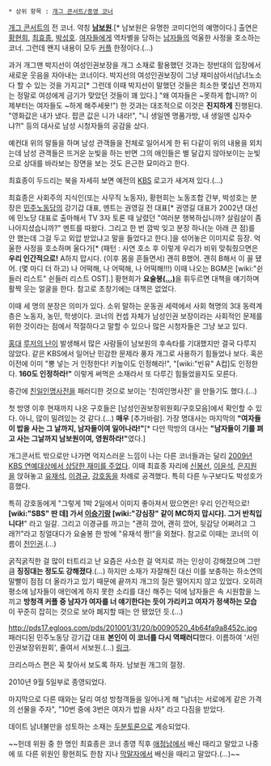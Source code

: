  * 상위 항목 : [[개그 콘서트/종영 코너]]
[[개그 콘서트]]의 전 코너. 약칭 '''[[남보원]]'''.[* 남보원은 유명한 코미디언의 예명이다.] 출연은 [[황현희]], [[최효종]], [[박성호]].
{{{#!html
<iframe width="420" height="315" src="//www.youtube.com/embed/540sm1zHhuE" frameborder="0" allowfullscreen></iframe>
}}}
[[여자]]들에게 역차별을 당하는 [[남자]]들의 억울한 사정을 호소하는 코너. 그런데 왠지 내용이 모두 [[커플]] 한정이다.(...)

과거 개그맨 박지선이 여성인권보장을 개그 소재로 활용했던 것과는 정반대의 입장에서 새로운 웃음을 자아내는 코너이다. 박지선의 여성인권보장이 그냥 재미삼아서(남녀노소 다 할 수 있는 것을 가지고[* 그런데 이때 박지선이 말했던 것들은 최소한 몇십년 전까지는 정말로 여성에게 금기가 맞았던 것들이 꽤 있다.] "왜 여자들은 ~못하게 합니까? 이제부터는 여자들도 ~하게 해주세욧!") 한 것과는 대조적으로 이것은 '''진지하게''' 진행된다. "영화값은 내가 냈다. 팝콘 값은 니가 내라!", "니 생일엔 명품가방, 내 생일엔 십자수냐?!" 등의 대사로 남성 시청자들의 공감을 샀다.

예컨대 위의 말들을 하며 남성 관객들을 전체로 일어서게 한 뒤 다같이 위의 내용을 외치는데 남성 관객들은 뜨거운 눈빛을 하는 반면 그의 애인들은 별 달갑지 않아보이는 눈빛으로 상대를 바라보는 장면을 보는 것도 은근한 묘미라고 한다.

최효종이 두드리는 북을 자세히 보면 예전의 [[KBS]] 로고가 새겨져 있다.(...)

최효종은 사회주의 지식인(또는 사무직 노동자), 황현희는 노동조합 간부, 박성호는 분장은 [[민주노동당]]의 강기갑 대표, 멘트는 권영길 전 대표[* 권영길 대표가 2002년 대선에 민노당 대표로 출마해서 TV 3자 토론 때 날렸던 "여러분 행복하십니까? 살림살이 좀 나아지셨습니까?" 멘트를 따왔다. 그리고 한 번 깜박 잊고 분장 하나(눈 아래 큰 점)를 안 했는데 그걸 두고 외압 받았냐고 말을 들었다고 한다.]을 섞어놓은 이미지로 등장. 억울한 사정을 호소하며 울다가[* (패턴 : 사연 호소 후 이렇게 우리가 비위 맞춰줬으면은 '''우리 인간적으로!''' A하지 맙시다. (이후 몸을 흔들면서) 괜히 B했어. 괜히 B해서 이 꼴 됐어. (몇 마디 더 하고) 나 어떡해, 나 어떡해, 나 어떡해!!!) 이때 나오는 BGM은 [wiki:"쉰들러 리스트" 쉰들러 리스트 OST].] 황현희가 '''요술봉[[데우스 엑스 마키나|(...)]]'''을 휘두르면 대책을 얘기하며 활짝 웃는 얼굴을 한다. 참고로 초창기에는 대책은 없었다.

이때 세 명의 분장은 의미가 있다. 소위 말하는 운동권 세력에서 사회 혁명의 3대 동력계층은 노동자, 농민, 학생이다. 코너의 컨셉 자체가 남성인권 보장이라는 사회적인 문제를 위한 것이라는 점에서 적절하다고 말할 수 있으나 많은 시청자들은 그냥 보고 있다.

[[홍대]] [[루저의 난]]이 발생해서 많은 사람들이 남보원의 후속타를 기대했지만 결국 다루지 않았다. 같은 KBS에서 일어난 민감한 문제라 풍자 개그로 사용하기 힘들었나 보다. 혹은 이전에 이미 "뽕 넣는 거 인정한다! 키높이도 인정해라!", "[wiki:"빈유" A컵]도 인정한다. '''160도 인정하라!"''' 이렇게 써먹은 소재라서 또 다루긴 힘들었을지도 모른다.

중간에 [[친일인명사전]]을 패러디한 것으로 보이는 '친여인명사전' 을 만들기도 했다.(...)

첫 방영 이후 현재까지 나온 구호들은 [남성인권보장위원회/구호모음]에서 확인할 수 있다. 아니, 많이 밀려있는 것 같다.(...) '''매우''' [추가바람]. 가장 명대사는 마지막의 '''"여자들이 밥을 사는 그 날까지, 남자들이여 일어나라!"'''[* 다만 막방의 대사는 '''"남자들이 기를 펴고 사는 그날까지 남보원이여, 영원하라!"'''였다.]

개그콘서트 밖으로만 나가면 억지스러운 느낌이 나는 다른 코너들과는 달리 [http://www.youtube.com/watch?v=wdmSZcjnbKg 2009년 KBS 연예대상에서 상당한 재미를 주었다]. 이때 최효종 자리에 [[신봉선]], [[이윤석]], [[은지원]]을 앉혀놓고 [[유재석]], [[이경규]], [[강호동]]을 차례로 공격했다. 특히 다른 누구보다도 박성호가 흥했다.

특히 강호동에게 "그렇게 1박 2일에서 이미지 좋아져서 떴으면은! 우리 인간적으로! '''[wiki:"SBS" 딴 데] 가서 [[이승기]]랑 [wiki:"강심장" 같이 MC하지 맙시다]. 그거 반칙입니다!'''" 라고 일갈. 그리고 이경규를 까고는 "괜히 깠어, 괜히 깠어, 뒷감당 어쩌려고 그래?!"라고 칭얼대다가 요술봉 한 방에 "유재석 짱!"을 외쳤다. 참고로 이때는 코너의 이름이 [[전인권]].(...)

굵직굵직한 걸 많이 터트리고 난 요즘은 사소한 걸 억지로 까는 인상이 강해졌으며 그만큼 '''징징대는 정도도 강해졌다'''.(...) 하지만 소재가 자잘해진 대신 이를 보충하는 하소연의 말빨이 점점 더 올라가고 있기 때문에 끝까지 개그의 질은 떨어지지 않고 있었다. 오히려 평소에 남자들이 애인에게 하지 못한 소리를 대신 해주는 덕에 남자들은 속 시원함을 느끼고 '''방청객 커플 중 남자가 여자를 너 얘기한다는 듯이 가리키고 여자가 정색하는 모습'''이 꾸준히 잡히는 것으로 보아 폐지할 때는 안 됐었던 듯.(...) 

http://pds17.egloos.com/pds/201001/31/20/b0090520_4b64fa9a8452c.jpg
패러디된 민주노동당 강기갑 대표 '''본인이 이 코너를 다시 역패러디'''했다. 이름하여 '서민인권보장위원회', 줄여서 서보원.(...) [http://tvpot.daum.net/clip/ClipViewByVid.do?vid=O3gjCbIDApo$ 링크].

크리스마스 편은 꼭 찾아서 보도록 하자. 남보원 개그의 절정.

2010년 9월 5일부로 종영되었다.

마지막으로 다른 때와는 달리 여성 방청객들을 일어나게 해 "남녀는 서로에게 같은 가격의 선물을 주자", "10번 중에 3번은 여자가 밥을 사자" 라고 다짐을 받았다.

데이트 남녀불만을 성토하는 소재는 [[두분토론]]으로 계승되었다.

~~헌데 위원 중 한 명인 최효종은 코너 종영 직후 [[애정남]]에서 배신 때리고 말았고 나중에 또 다른 위원인 황현희도 한참 지나 [[막말자]]에서 배신을 때리고 말았다.(...)~~
